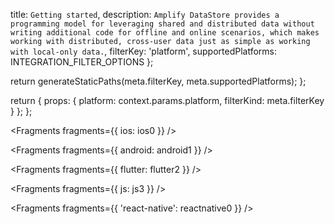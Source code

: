   title: `Getting started`,
  description: `Amplify DataStore provides a programming model for leveraging shared and distributed data without writing additional code for offline and online scenarios, which makes working with distributed, cross-user data just as simple as working with local-only data.`,
  filterKey: 'platform',
  supportedPlatforms: INTEGRATION_FILTER_OPTIONS
};



  return generateStaticPaths(meta.filterKey, meta.supportedPlatforms);
};

  return {
    props: {
      platform: context.params.platform,
      filterKind: meta.filterKey
    }
  };
};


<Fragments fragments={{ ios: ios0 }} />


<Fragments fragments={{ android: android1 }} />


<Fragments fragments={{ flutter: flutter2 }} />


<Fragments fragments={{ js: js3 }} />


<Fragments fragments={{ 'react-native': reactnative0 }} />
